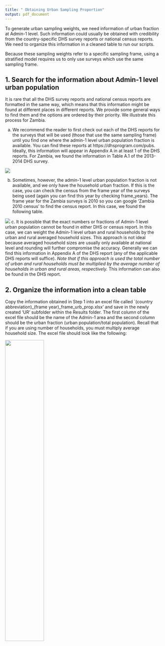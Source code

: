 ```yaml
---
title: " Obtaining Urban Sampling Proportion"
output: pdf_document
---
```


To generate urban sampling weights, we need information of urban fraction at Admin-1 level. Such information could usually be obtained with credibility from the country-specific DHS survey reports or national census reports. We need to organize this information in a cleaned table to run our scripts. 

Because these sampling weights refer to a specific sampling frame, using a stratified model requires us to only use surveys which use the same sampling frame.

## 1. Search for the information about Admin-1 level urban population
It is rare that all the DHS survey reports and national census reports are formatted in the same way, which means that this information might be found at different places in different reports. We provide some general ways to find them and the options are ordered by their priority. We illustrate this process for Zambia.

a. We recommend the reader to first check out each of the DHS reports for the surveys that will be used (those that use the same sampling frame) until you find one where the admin-1 level urban population fraction is available. You can find these reports at https://dhsprogram.com/pubs. Ideally, this information will appear in Appendix A in at least 1 of the DHS reports.  For Zambia, we found the information in Table A.1 of the 2013-2014 DHS survey.

![](ZMB_DHS_urbfrac.png)

b. Sometimes, however, the admin-1 level urban population fraction is not available, and we only have the household urban fraction. If this is the case, you can check the census from the frame year of the surveys being used (again you can find this year by checking frame_years). The frame year for the Zambia surveys is 2010 so you can google 'Zambia 2010 census' to find the census report. In this case, we found the following table.

![](ZMB_census_urbfrac.png)
c. It is possible that the exact numbers or fractions of Admin-1 level urban population cannot be found in either DHS or census report. In this case, we can weight the Admin-1 level urban and rural households by the urban and rural averaged household sizes. This approach is not ideal because averaged household sizes are usually only available at national level and rounding will further compromise the accuracy. Generally we can find this information in Appendix A of the DHS report (any of the applicable DHS reports will suffice). *Note that if this approach is used the total number of urban and rural households must be multiplied by the average number of households in urban and rural areas, respectively.* This information can also be found in the DHS report.

## 2. Organize the information into a clean table

Copy the information obtained in Step 1 into an excel file called `(country abbreviation)_(frame year)_frame_urb_prop.xlsx' and save in the newly created 'UR' subfolder within the Results folder. The first column of the excel file should be the name of the Admin-1 area and the second column should be the urban fraction (urban population/total population). Recall that if you are using number of households, you must multiply average household size. The excel file should look like the following:

![](ZMB_excel_urbfrac.png){width=50%}
